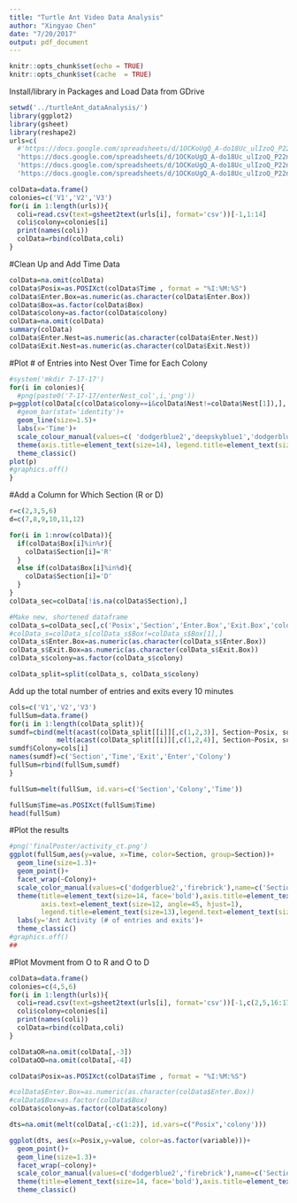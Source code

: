 ```yaml
---
title: "Turtle Ant Video Data Analysis"
author: "Xingyao Chen"
date: "7/20/2017"
output: pdf_document
---
```


```r
knitr::opts_chunk$set(echo = TRUE)
knitr::opts_chunk$set(cache  = TRUE)
```

Install/library in Packages and Load Data from GDrive
```r
setwd('../turtleAnt_dataAnalysis/')
library(ggplot2)
library(gsheet)
library(reshape2)
urls=c(
  #'https://docs.google.com/spreadsheets/d/1OCKoUgQ_A-do18Uc_ulIzoQ_P22nb8lim9wBlwROR4c/edit#gid=1849028624',
  'https://docs.google.com/spreadsheets/d/1OCKoUgQ_A-do18Uc_ulIzoQ_P22nb8lim9wBlwROR4c/edit#gid=0',
  'https://docs.google.com/spreadsheets/d/1OCKoUgQ_A-do18Uc_ulIzoQ_P22nb8lim9wBlwROR4c/edit#gid=433819656',
  'https://docs.google.com/spreadsheets/d/1OCKoUgQ_A-do18Uc_ulIzoQ_P22nb8lim9wBlwROR4c/edit#gid=1138436910')

colData=data.frame()
colonies=c('V1','V2','V3')
for(i in 1:length(urls)){
  coli=read.csv(text=gsheet2text(urls[i], format='csv'))[-1,1:14]
  coli$colony=colonies[i]
  print(names(coli))
  colData=rbind(colData,coli)
}
```


#Clean Up and Add Time Data
```r
colData=na.omit(colData)
colData$Posix=as.POSIXct(colData$Time , format = "%I:%M:%S")
colData$Enter.Box=as.numeric(as.character(colData$Enter.Box))
colData$Box=as.factor(colData$Box)
colData$colony=as.factor(colData$colony)
colData=na.omit(colData)
summary(colData)
colData$Enter.Nest=as.numeric(as.character(colData$Enter.Nest))
colData$Exit.Nest=as.numeric(as.character(colData$Exit.Nest))
```

#Plot # of Entries into Nest Over Time for Each Colony 
```r
#system('mkdir 7-17-17')
for(i in colonies){
  #png(paste0('7-17-17/enterNest_col',i,'png'))
p=ggplot(colData[c(colData$colony==i&colData$Nest!=colData$Nest[1]),], aes(y=Enter.Nest, x=Posix, fill=Nest, color=Nest))+
  #geom_bar(stat='identity')+
  geom_line(size=1.5)+
  labs(x='Time')+
  scale_colour_manual(values=c( 'dodgerblue2','deepskyblue1','dodgerblue4', 'firebrick3', 'firebrick1', 'firebrick4'))+
  theme(axis.title=element_text(size=14), legend.title=element_text(size=14),legend.text=element_text(size=12))+
  theme_classic()
plot(p)
#graphics.off()
}
```


#Add a Column for Which Section (R or D)
```r
r=c(2,3,5,6)
d=c(7,8,9,10,11,12)

for(i in 1:nrow(colData)){
  if(colData$Box[i]%in%r){
    colData$Section[i]='R'
  }
  else if(colData$Box[i]%in%d){
    colData$Section[i]='D'
  }
}
colData_sec=colData[!is.na(colData$Section),]

#Make new, shortened dataframe
colData_s=colData_sec[,c('Posix','Section','Enter.Box','Exit.Box','colony')]
#colData_s=colData_s[colData_s$Box!=colData_s$Box[1],]
colData_s$Enter.Box=as.numeric(as.character(colData_s$Enter.Box))
colData_s$Exit.Box=as.numeric(as.character(colData_s$Exit.Box))
colData_s$colony=as.factor(colData_s$colony)

colData_split=split(colData_s, colData_s$colony)
```

Add up the total number of entries and exits every 10 minutes
```r

cols=c('V1','V2','V3')
fullSum=data.frame()
for(i in 1:length(colData_split)){
sumdf=cbind(melt(acast(colData_split[[i]][,c(1,2,3)], Section~Posix, sum)),
            melt(acast(colData_split[[i]][,c(1,2,4)], Section~Posix, sum))$value)
sumdf$Colony=cols[i]
names(sumdf)=c('Section','Time','Exit','Enter','Colony')
fullSum=rbind(fullSum,sumdf)
}

fullSum=melt(fullSum, id.vars=c('Section','Colony','Time'))

fullSum$Time=as.POSIXct(fullSum$Time)
head(fullSum)
```

#Plot the results
```r
#png('finalPoster/activity_ct.png')
ggplot(fullSum,aes(y=value, x=Time, color=Section, group=Section))+
  geom_line(size=1.3)+
  geom_point()+
  facet_wrap(~Colony)+
  scale_color_manual(values=c('dodgerblue2','firebrick'),name=c('Section'))+
  theme(title=element_text(size=14, face='bold'),axis.title=element_text(size=13), 
        axis.text=element_text(size=12, angle=45, hjust=1),
        legend.title=element_text(size=13),legend.text=element_text(size=12))+
  labs(y='Ant Activity (# of entries and exits')+
  theme_classic()
#graphics.off()
##

```


#Plot Movment from O to R and O to D 
```r
colData=data.frame()
colonies=c(4,5,6)
for(i in 1:length(urls)){
  coli=read.csv(text=gsheet2text(urls[i], format='csv'))[-1,c(2,5,16:17)]
  coli$colony=colonies[i]
  print(names(coli))
  colData=rbind(colData,coli)
}

colDataOR=na.omit(colData[,-3])
colDataOD=na.omit(colData[,-4])

colData$Posix=as.POSIXct(colData$Time , format = "%I:%M:%S")

#colData$Enter.Box=as.numeric(as.character(colData$Enter.Box))
#colData$Box=as.factor(colData$Box)
colData$colony=as.factor(colData$colony)

dts=na.omit(melt(colData[,-c(1:2)], id.vars=c("Posix",'colony')))

ggplot(dts, aes(x=Posix,y=value, color=as.factor(variable)))+
  geom_point()+
  geom_line(size=1.3)+
  facet_wrap(~colony)+
  scale_color_manual(values=c('dodgerblue2','firebrick'),name=c('Section'))+
  theme(title=element_text(size=14, face='bold'),axis.title=element_text(size=13), legend.title=element_text(size=13),legend.text=element_text(size=12))+
  theme_classic()
```


